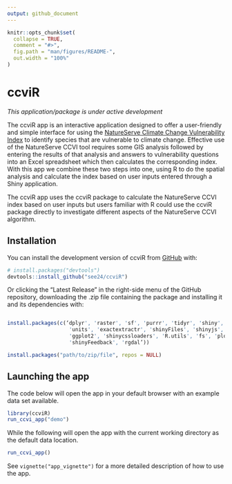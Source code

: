 ```yaml
---
output: github_document
---
```


<!-- README.md is generated from README.Rmd. Please edit that file -->

```r
knitr::opts_chunk$set(
  collapse = TRUE,
  comment = "#>",
  fig.path = "man/figures/README-",
  out.width = "100%"
)
```

# ccviR

<!-- badges: start -->
<!-- badges: end -->

*This application/package is under active development*

The ccviR app is an interactive application designed to offer a user-friendly and simple interface for using the [NatureServe Climate Change Vulnerability Index](https://www.natureserve.org/conservation-tools/climate-change-vulnerability-index) to identify species that are vulnerable to climate change. Effective use of the NatureServe CCVI tool requires some GIS analysis followed by entering the results of that analysis and answers to vulnerability questions into an Excel spreadsheet which then calculates the corresponding index. With this app we combine these two steps into one, using R to do the spatial analysis and calculate the index based on user inputs entered through a Shiny application. 

The ccviR app uses the ccviR package to calculate the NatureServe CCVI index based on user inputs but users familiar with R could use the ccviR package directly to investigate different aspects of the NatureServe CCVI algorithm. 

## Installation

You can install the development version of ccviR from [GitHub](https://github.com/) with:

``` r
# install.packages("devtools")
devtools::install_github("see24/ccviR")
```
Or clicking the "Latest Release" in the right-side menu of the GitHub repository, downloading the .zip file containing the package and installing it and its dependencies with:
```r

install.packages(c(‘dplyr', 'raster', 'sf', 'purrr', 'tidyr', 'shiny', 'stringr',
                    'units', 'exactextractr', 'shinyFiles', 'shinyjs', 'tmap', 
                    'ggplot2', 'shinycssloaders', 'R.utils', 'fs', 'plotly',
                    'shinyFeedback', 'rgdal’))

install.packages("path/to/zip/file", repos = NULL)

```


## Launching the app

The code below will open the app in your default browser with an example data set available. 

```r 
library(ccviR)
run_ccvi_app("demo")
```
While the following will open the app with the current working directory as the default data location.

```r 
run_ccvi_app()
```

See `vignette("app_vignette")` for a more detailed description of how to use the app.
